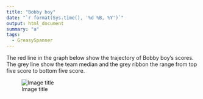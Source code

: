 ```yaml
---
title: "Bobby boy"
date: "`r format(Sys.time(), '%d %B, %Y')`"
output: html_document
summary: "a"
tags:
  - GreasySpanner
---
```


The red line in the graph below show the trajectory of Bobby boy's scores. The grey line show the team median and the grey ribbon the range from top five score to bottom five score.

![Image title](Bobbyboy.jpg)

